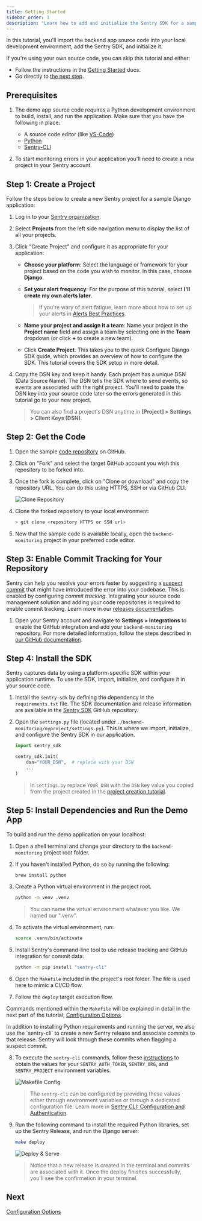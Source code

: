 ```yaml
---
title: Getting Started
sidebar_order: 1
description: "Learn how to add and initialize the Sentry SDK for a sample backend application."
---
```


In this tutorial, you'll import the backend app source code into your local development environment, add the Sentry SDK, and initialize it.

<Alert>

If you're using your own source code, you can skip this tutorial and either:

- Follow the instructions in the [Getting Started](/platforms/python/) docs.
- Go directly to [the next step](/guides/integrate-backend/configuration-options/).

</Alert>

## Prerequisites

1. The demo app source code requires a Python development environment to build, install, and run the application. Make sure that you have the following in place:

   - A source code editor (like [VS-Code](https://code.visualstudio.com))
   - [Python](https://www.python.org/)
   - [Sentry-CLI](/cli/)

2. To start monitoring errors in your application you'll need to create a new project in your Sentry account.

## Step 1: Create a Project

Follow the steps below to create a new Sentry project for a sample Django application:

1. Log in to your [Sentry organization](https://sentry.io).

1. Select **Projects** from the left side navigation menu to display the list of all your projects.

1. Click "Create Project" and configure it as appropriate for your application:

    - **Choose your platform**: Select the language or framework for your project based on the code you wish to monitor. In this case, choose **Django**.

    - **Set your alert frequency**: For the purpose of this tutorial, select **I'll create my own alerts later**.

      > If you're wary of alert fatigue, learn more about how to set up your alerts in [Alerts Best Practices](/product/alerts/best-practices/).

    - **Name your project and assign it a team**: Name your project in the **Project name** field and assign a team by selecting one in the **Team** dropdown (or click **+** to create a new team).

    - Click **Create Project**. This takes you to the quick Configure Django SDK guide, which provides an overview of how to configure the SDK. This tutorial covers the SDK setup in more detail.

1. Copy the DSN key and keep it handy. Each project has a unique DSN (Data Source Name). The DSN tells the SDK where to send events, so events are associated with the right project. You'll need to paste the DSN key into your source code later so the errors generated in this tutorial go to your new project.

   > You can also find a project's DSN anytime in **[Project] > Settings > Client Keys (DSN)**.

## Step 2: Get the Code

1. Open the sample [code repository](https://github.com/sentry-tutorials/backend-monitoring) on GitHub.

2. Click on "Fork" and select the target GitHub account you wish this repository to be forked into.

3. Once the fork is complete, click on "Clone or download" and copy the repository URL. You can do this using HTTPS, SSH or via GitHub CLI.

   ![Clone Repository](./img/fork_n_clone.png)

4. Clone the forked repository to your local environment:

   ```bash
   > git clone <repository HTTPS or SSH url>
   ```

5. Now that the sample code is available locally, open the `backend-monitoring` project in your preferred code editor.

## Step 3: Enable Commit Tracking for Your Repository

Sentry can help you resolve your errors faster by suggesting a [suspect commit](/product/sentry-basics/integrate-frontend/configure-scms/) that might have introduced the error into your codebase. This is enabled by configuring _commit tracking_. Integrating your source code management solution and adding your code repositories is required to enable commit tracking. Learn more in our [releases documentation](/product/releases/?platform=node/suspect-commits/).

1. Open your Sentry account and navigate to **Settings > Integrations** to enable the GitHub integration and add your `backend-monitoring` repository. For more detailed information, follow the steps described in [our GitHub documentation](/organization/integrations/source-code-mgmt/github/).

## Step 4: Install the SDK

Sentry captures data by using a platform-specific SDK within your application runtime. To use the SDK, import, initialize, and configure it in your source code.

1. Install the `sentry-sdk` by defining the dependency in the `requirements.txt` file. The SDK documentation and release information are available in the [Sentry SDK](https://github.com/getsentry/sentry-python) GitHub repository.

2. Open the `settings.py` file (located under `./backend-monitoring/myproject/settings.py`). This is where we import, initialize, and configure the Sentry SDK in our application.


   ```python {filename: myproject/settings.py}
   import sentry_sdk

   sentry_sdk.init(
       dsn="YOUR_DSN",  # replace with your DSN
       ...
   )
   ```
   > In `settings.py` replace `YOUR_DSN` with the `DSN` key value you copied from the project created in the [project creation tutorial](/guides/integrate-frontend/create-new-project/).


## Step 5: Install Dependencies and Run the Demo App

To build and run the demo application on your localhost:

1. Open a shell terminal and change your directory to the `backend-monitoring` project root folder.

2. If you haven't installed Python, do so by running the following:

   ```bash
   brew install python
   ```

3. Create a Python virtual environment in the project root.

   ```bash
   python -m venv .venv
   ```

   > You can name the virtual environment whatever you like. We named our ".venv".

4. To activate the virtual environment, run:

   ```bash
   source .venv/bin/activate
   ```

5. Install Sentry's command-line tool to use release tracking and GitHub integration for commit data:

   ```bash
   python -m pip install "sentry-cli"
   ```

6. Open the `Makefile` included in the project's root folder. The file is used here to mimic a CI/CD flow.

7. Follow the `deploy` target execution flow.

Commands mentioned within the `Makefile` will be explained in detail in the next part of the tutorial, [Configuration Options](/product/sentry-basics/integrate-backend/configuration-options/).

 <Alert>
In addition to installing Python requirements and running the server, we also use the `sentry-cli` to create a new Sentry release and associate commits to that release. Sentry will look through these commits when flagging a suspect commit.
</Alert>

8. To execute the `sentry-cli` commands, follow these [instructions](/product/sentry-basics/integrate-frontend/upload-source-maps/#step-1-prepare-the-build-environment) to obtain the values for your `SENTRY_AUTH_TOKEN`, `SENTRY_ORG`, and `SENTRY_PROJECT` environment variables.

   ![Makefile Config](./img/makefile_config.png)

   > The `sentry-cli` can be configured by providing these values either through environment variables or through a dedicated configuration file. Learn more in [Sentry CLI: Configuration and Authentication](/cli/configuration/).

9. Run the following command to install the required Python libraries, set up the Sentry Release, and run the Django server:

    ```bash
    make deploy
    ```

    ![Deploy & Serve](./img/run_django_server.png)

    > Notice that a new release is created in the terminal and commits are associated with it. Once the deploy finishes successfully, you'll see the confirmation in your terminal.

## Next

[Configuration Options](/guides/integrate-backend/configuration-options/)
